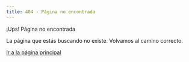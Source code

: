 ```yaml
---
title: 404 - Página no encontrada
---
```


¡Ups! Página no encontrada



La página que estás buscando no existe. Volvamos al camino correcto.


[Ir a la página principal
](/)

